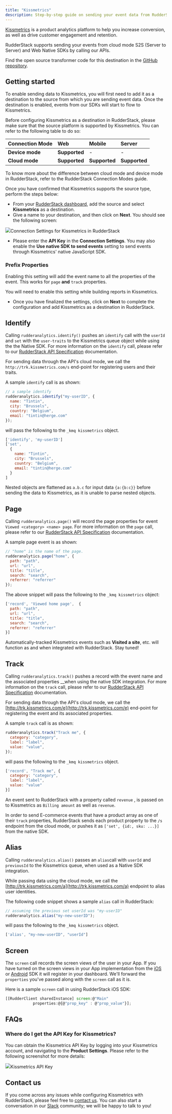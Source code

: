 ```yaml
---
title: "Kissmetrics"
description: Step-by-step guide on sending your event data from RudderStack to Kissmetrics
---
```


[Kissmetrics](https://www.kissmetrics.io/) is a product analytics platform to help you increase conversion, as well as drive customer engagement and retention.

RudderStack supports sending your events from cloud mode S2S \(Server to Server\) and Web Native SDKs by calling our APIs.

<div class="infoBlock">
Find the open source transformer code for this destination in the <a href="https://github.com/rudderlabs/rudder-transformer/tree/master/v0/destinations/kissmetrics">GitHub repository</a>.
</div>

## Getting started

To enable sending data to Kissmetrics, you will first need to add it as a destination to the source from which you are sending event data. Once the destination is enabled, events from our SDKs will start to flow to Kissmetrics.

Before configuring Kissmetrics as a destination in RudderStack, please make sure that the source platform is supported by Kissmetrics. You can refer to the following table to do so:

| **Connection Mode** | **Web**       | **Mobile**    | **Server**    |
| :------------------ | :------------ | :------------ | :------------ |
| **Device mode**     | **Supported** | -             | -             |
| **Cloud mode**      | **Supported** | **Supported** | **Supported** |

<div class="infoBlock">
To know more about the difference between cloud mode and device mode in RudderStack, refer to the <Link to="/tmp-destinations/rudderstack-connection-modes/">RudderStack Connection Modes</Link> guide.
</div>

Once you have confirmed that Kissmetrics supports the source type, perform the steps below:

- From your [RudderStack dashboard](https://app.rudderlabs.com/), add the source and select **Kissmetrics** as a destination.
- Give a name to your destination, and then click on **Next**. You should see the following screen:

<img src="../../assets/image (24) (1) (1).png" /><span class="imageTitle">Connection Settings for Kissmetrics in RudderStack</span>

- Please enter the **API Key** in the **Connection Settings**. You may also enable the **Use native SDK to send events** setting to send events through Kissmetrics' native JavaScript SDK.

### Prefix Properties

Enabling this setting will add the event name to all the properties of the event. This works for `page` **and** `track` properties.

<div class="infoBlock">

You will need to enable this setting while building reports in Kissmetrics.
</div>

- Once you have finalized the settings, click on **Next** to complete the configuration and add Kissmetrics as a destination in RudderStack.

## Identify

Calling `rudderanalytics.identify()` pushes an `identify` call with the `userId` and `set` with the `user-traits` to the Kissmetrics queue object while using the the Native SDK. For more information on the `identify` call, please refer to our [RudderStack API Specification](https://rudderstack.com/docs/rudderstack-api/api-specification/rudderstack-spec/) documentation.

For sending data through the API's cloud mode, we call the `http://trk.kissmetrics.com/s` end-point for registering users and their traits.

A sample `identify` call is as shown:

```javascript
// a sample identify
rudderanalytics.identify("my-userID", {
  name: "Tintin",
  city: "Brussels",
  country: "Belgium",
  email: "tintin@herge.com"
});
```

will pass the following to the `_kmq kissmetrics` object.

```javascript
['identify', 'my-userID']
['set',
  {
    name: "Tintin",
    city: "Brussels",
    country: "Belgium",
    email: "tintin@herge.com"
  }
]
```

<div class="infoBlock">

Nested objects are flattened as <code class="inline-code">a.b.c</code> for input data <code class="inline-code">&#123;a:&#123;b:c&#125;&#125;</code> before sending the data to Kissmetrics, as it is unable to parse nested objects.
</div>

## Page

Calling `rudderanalytics.page()` will record the page properties for event `Viewed <category> <name> page`. For more information on the `page` call, please refer to our [RudderStack API Specification](https://rudderstack.com/docs/rudderstack-api/api-specification/rudderstack-spec/) documentation.

A sample page event is as shown:

```javascript
// "home" is the name of the page.
rudderanalytics.page("home", {
  path: "path",
  url: "url",
  title: "title",
  search: "search",
  referrer: "referrer"
});
```

The above snippet will pass the following to the `_kmq kissmetrics` object:

```javascript
['record', 'Viewed home page',  {
  path: "path",
  url: "url",
  title: "title",
  search: "search",
  referrer: "referrer"
}]
```

<div class="infoBlock">

 Automatically-tracked Kissmetrics events such as <strong>Visited a site</strong>, etc. will function as and when integrated with RudderStack. Stay tuned!
</div>

## Track

Calling `rudderanalytics.track()` pushes a record with the event name and the associated properties \_\_when using the native SDK integration. For more information on the `track` call, please refer to our [RudderStack API Specification](https://rudderstack.com/docs/rudderstack-api/api-specification/rudderstack-spec/) documentation.

For sending data through the API's cloud mode, we call the [http://trk.kissmetrics.com/e](http://trk.kissmetrics.com/e) end-point for registering the event and its associated properties.

A sample `track` call is as shown:

```javascript
rudderanalytics.track("Track me", {
  category: "category",
  label: "label",
  value: "value",
});
```

will pass the following to the `_kmq kissmetrics` object.

```javascript
['record', "Track me", {
  category: "category",
  label: "label",
  value: "value"
}]
```

An event sent to RudderStack with a property called `revenue` , is passed on to Kissmetrics as `Billing amount` as well as `revenue`.

<div class="infoBlock">

In order to send E-commerce events that have a product array as one of their <code class="inline-code">track</code> properties, RudderStack sends each product property to the <code class="inline-code">/s</code> endpoint from the cloud mode, or pushes it as <code class="inline-code">['set', &#123;id:, sku: ...&#125;]</code> from the native SDK.
</div>

## Alias

Calling `rudderanalytics.alias()` passes an `alias`call with `userId` and `previousId` to the Kissmetrics queue, when used as a Native SDK integration.

While passing data using the cloud mode, we call the [http://trk.kissmetrics.com/a](http://trk.kissmetrics.com/a) endpoint to alias user identities.

The following code snippet shows a sample `alias` call in RudderStack:

```javascript
// assuming the previous set userId was "my-userID"
rudderanalytics.alias("my-new-userID");
```

will pass the following to the `_kmq kissmetrics` object.

```javascript
['alias', "my-new-userID", "userId"]
```

## Screen

The `screen` call records the screen views of the user in your App. If you have turned on the screen views in your App implementation from the [iOS](https://rudderstack.com/docs/stream-sources/rudderstack-sdk-integration-guides/rudderstack-ios-sdk/) or [Android](https://rudderstack.com/docs/stream-sources/rudderstack-sdk-integration-guides/rudderstack-android-sdk/) SDK it will register in your dashboard. We'll forward the `properties` you've passed along with the `screen` call as it is.

Here is a sample `screen` call in using RudderStack iOS SDK:

```javascript
[[RudderClient sharedInstance] screen:@"Main"
            properties:@{@"prop_key" : @"prop_value"}];
```

## FAQs

### Where do I get the API Key for Kissmetrics?

You can obtain the Kissmetrics API Key by logging into your Kissmetrics account, and navigating to the **Product Settings**. Please refer to the following screenshot for more details:

<img src="../../assets/image (13) (2).png" /><span class="imageTitle">Kissmetrics API Key</span>

## Contact us

If you come across any issues while configuring Kissmetrics with RudderStack, please feel free to [contact us](mailto:%20docs@rudderstack.com). You can also start a conversation in our [Slack](https://rudderstack.com/join-rudderstack-slack-community) community; we will be happy to talk to you!
